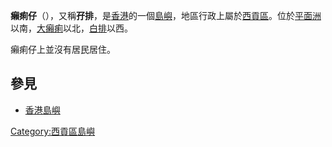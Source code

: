 {{expand|time=2013-03-26T12:13:08+00:00}}
{{unreferenced|time=2013-03-26T12:13:08+00:00}}
'''癩痢仔'''（{{lang-en|Lak Lei Tsai}}），又稱'''孖排'''，是[[香港|香港]]的一個[[島嶼|島嶼]]，地區行政上屬於[[西貢區|西貢區]]。位於[[平面洲|平面洲]]以南，[[大癩痢|大癩痢]]以北，[[白排|白排]]以西。

癩痢仔上並沒有居民居住。

==參見==

*[[香港島嶼|香港島嶼]]

{{香港島嶼}}

[[Category:西貢區島嶼|Category:西貢區島嶼]]